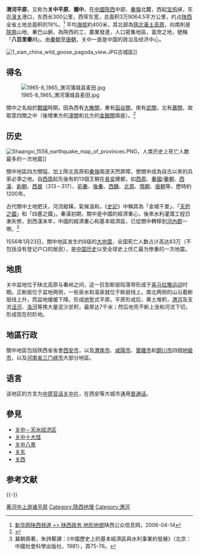 {{for|'''关中'''的其他意义|關中}}
{{Infobox valley|name=渭河平原|area_km2=39065|length_orientation=|length_note=|width=|width_mi=|width_km=|width_orientation=|width_note=|area=|area_mi2=|depth=|length_mi=|depth_ft=|depth_m=|type=|age=|border=|topo=|traversed=|river=<!-- Below -->|footnotes=|length_km=|length=|other_name=|region=[[西北地区|西北地区]]|photo=1965-8 1965 渭河平原麦田.jpg|photo_caption=渭河平原的麦田
<!--    MAP     -->|map=|<!--map_image=China edcp relief location map Shanxi.png|map_caption=渭河平原在中国的位置-->
<!--  Location  -->|location=|country=中国|state_type=|state=陕西|district=|elevation_ref=|city=|relief=|label=|label_position=|coordinates=|coordinates_ref=<!-- Statistics -->|elevation=|elevation_m=|elevation_ft=|embed=}}'''渭河平原'''，又称为'''关中平原'''、'''關中'''，在[[中國|中國]][[陝西|陝西]]中部、[[秦嶺|秦嶺]]北麓，西起[[宝鸡|宝鸡]]峡，东迄[[潼关|潼关]]港口，东西长300公里，西窄东宽，总面积3万9064.5平方公里，约占[[陕西|陕西]]全省土地总面积的19%。<ref>[https://web.archive.org/web/20170104220902/http://www.sn.xinhua.org/2006-04/14/content_6747779.htm 新华网陕西频道 >> 陕西政务 地形地貌]陕西公众信息网，2006-04-14</ref> 平均[[海拔|海拔]]約400米，其北部為[[陝北|陝北]][[黃土高原|黃土高原]]，向南則是[[陝南|陝南]]山地、秦巴山脈，為陝西的工、農業發達，人口密集地區，富庶之地，號稱「'''八百里秦川'''」。由[[秦朝|秦朝]]至[[唐朝|唐朝]]，关中一直是中国的政治及经济中心。

[[File:1_xian_china_wild_goose_pagoda_view.JPG|thumb]]古城區]]

==得名==
[[File:1965-8_1965_渭河蒲城县麦田.jpg|thumb]]

關中之名始於[[戰國|戰國]]時期，因為西有[[大散關|大散關]]，東有[[函谷關|函谷關]]，南有[[武關|武關]]，北有[[蕭關|蕭關]]，故取意四關之中（後增東方的[[潼關|潼關]]和北方的[[金鎖關|金鎖關]]兩座）。<ref>{{Cite book |author=足立喜六 |title=长安史迹研究 |location=西安 |publisher=三秦出版社 |date=2003年1月 |pages=20 |ISBN=9787806286715 |accessdate=2013年5月26日 |url= |language=zh-hans |quote= }}</ref>

==历史==

[[File:Shaangxi_1556_earthquake_map_of_provinces.PNG|thumb]]，人类历史上死亡人数最多的一次地震]]

關中地區四方關隘，加上陝北高原和[[秦嶺|秦嶺]]兩道天然屏障，使關中成為自古以來的兵家必爭之地。自[[西周|西周]]起先後有約13個王朝在[[長安|長安]]建都，如[[西周|西周]]、[[秦國|秦國]]/[[秦朝|秦朝]]、[[西漢|西漢]]、[[新朝|新朝]]、[[西晉|西晉]]（313－317）、[[前秦|前秦]]、[[後秦|後秦]]、[[西魏|西魏]]、[[北周|北周]]、[[隋朝|隋朝]]、[[唐朝|唐朝]]等，歷時約1200年。

古代關中土地肥沃，河流縱橫，氣候溫和，《[[史記|史記]]》中稱其為「金城千里」、「[[天府之國|天府之國]]」和「四塞之國」。秦漢初期，關中是中國的經濟重心，後來水利灌溉工程日漸失修，到西漢末年，中國的經濟重心和基本經濟區，已從關中轉移到[[河內郡_(中國)|河內郡]]一帶。<ref>冀朝鼎著，朱詩鰲譯：《中國歷史上的基本經濟區與水利事業的發展》（北京：中國社會科學出版社，1981），頁75-76。</ref>

1556年1月23日，關中地區发生约8级的[[嘉靖大地震|大地震]]，全国死亡人数占计高达83万（不包括没有登记户口的居民），是[[中国历史|中国历史]]以至全球史上伤亡最为惨重的一次地震。

==地质==
关中盆地位于陕北高原与秦岭之间，这一巨型断层陷落带形成于[[喜马拉雅运动|喜马拉雅运动]]时期。正断层位于盆地两侧，一些泉水和温泉就位于断层线上。南北两侧的山沿着断层线上升，而盆地缓缓下降，形成[[地堑|地堑]]式平原。平原形成后，黄土堆积，[[渭河|渭河]]及支流[[泾河|泾河]]、[[洛河_(黄河)|洛河]]等携大量泥沙淤积，最厚达7千米；然后地壳不断上涨和河流下切，形成现在的阶地。

==地區行政==
關中地區包括陝西省省會[[西安市|西安市]]，以及[[渭南市|渭南市]]、[[咸陽市|咸陽市]]、[[寶雞市|寶雞市]]和[[銅川市|銅川市]]四個[[地級市|地級市]]，以及[[河南省|河南省]][[三门峡市|三门峡市]]大部分地區。

==语言==
该地区的方言为[[中原官话|中原官话]][[关中片|关中片]]，在西安等大城市通用[[普通话|普通话]]。

==參見==
*[[关中－天水经济区|关中－天水经济区]]
*[[关中十大怪|关中十大怪]]
*[[关中八景|关中八景]]
*[[关东|关东]]
*[[关西|关西]]

== 参考文献 ==
{{Reflist}}

{{-}}
{{中国平原}}

{{DEFAULTSORT:Weihe Pingyuan}}
[[Category:中国平原|黄河中上游诸平原]]
[[Category:陝西地理|Category:陝西地理]]
[[Category:渭河|Category:渭河]]